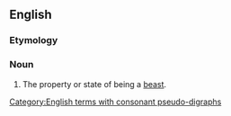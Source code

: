==English==

===Etymology===
{{suffix|beast|hood|lang=en}}

===Noun===
{{en-noun|-|s}}

# The property or state of being a [[beast]].
#: {{ux|en|He revealed his '''beasthood''' only in rare moments of absolute cruelty.}}

[[Category:English terms with consonant pseudo-digraphs]]